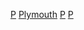 {{Commonscat|Plymouth}}

[[Category:德文郡地方政府|P]]
[[Category:英格蘭的單一管理區地方|Plymouth]]
[[Category:英格蘭轄區|P]]
[[Category:西南英格蘭城市|P]]